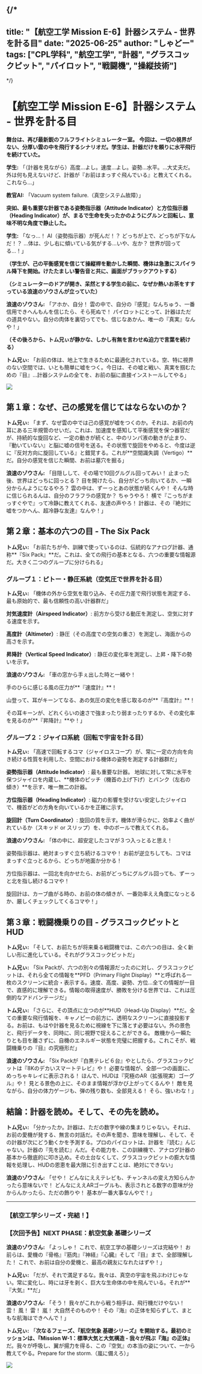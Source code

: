 
{/*
---
title: "【航空工学 Mission E-6】計器システム - 世界を計る目"
date: "2025-06-25"
author: "しゃどー"
tags: ["CPL学科", "航空工学", "計器", "グラスコックピット", "パイロット", "戦闘機", "操縦技術"]
---
*/}

# 【航空工学 Mission E-6】計器システム - 世界を計る目

**舞台は、再び最新鋭のフルフライトシミュレーター室。**
**今回は、一切の視界がない、分厚い雲の中を飛行するシナリオだ。学生は、計器だけを頼りに水平飛行を続けていた。**

**学生:** 「（計器を見ながら）高度…よし。速度…よし。姿勢…水平。…大丈夫だ。外は何も見えないけど、計器が『お前はまっすぐ飛んでいる』と教えてくれる。これなら…」

**教官AI:** 「Vacuum system failure.（真空システム故障）」

**突如、最も重要な計器である姿勢指示器（Attitude Indicator）と方位指示器（Heading Indicator）が、まるで生命を失ったかのようにグルンと回転し、意味不明な角度で静止した。**

**学生:** 「なっ…！ AI（姿勢指示器）が死んだ！？ どっちが上で、どっちが下なんだ！？ …体は、少し右に傾いている気がする…いや、左か？ 世界が回ってる…！」

**（学生が、己の平衡感覚を信じて操縦桿を動かした瞬間、機体は急激にスパイラル降下を開始。けたたましい警告音と共に、画面がブラックアウトする）**

**（シミュレーターのドアが開き、呆然とする学生の前に、なぜか熱いお茶をすすっている浪速のゾウさんが立っていた）**

**浪速のゾウさん:** 「アホか、自分！ 雲の中で、自分の『感覚』なんちゅう、一番信用できへんもんを信じたら、そら死ぬで！ パイロットにとって、計器はただの道具やない。<Highlight>自分の肉体を裏切ってでも、信じなあかん、唯一の『真実』</Highlight>なんや！」

**（その後ろから、トム兄ぃが静かな、しかし有無を言わせぬ迫力で言葉を続ける）**

**トム兄ぃ:** 「お前の体は、地上で生きるために最適化されている。空、特に視界のない空間では、いとも簡単に嘘をつく。今日は、その嘘と戦い、真実を掴むための『目』…計器システムの全てを、お前の脳に直接インストールしてやる」

<Image
  src="/images/ContentImages/Glass_Cockpit_View.jpg"
  width={600}
  height={350}
/>

## 第１章：なぜ、己の感覚を信じてはならないのか？

**トム兄ぃ:** 「まず、なぜ雲の中では己の感覚が嘘をつくのか。それは、お前の内耳にある三半規管のせいだ。これは、加速度を感知して平衡感覚を保つ器官だが、持続的な旋回など、一定の動きが続くと、中のリンパ液の動きが止まり、『動いていない』と脳に嘘の信号を送る。その状態で旋回をやめると、今度は逆に『反対方向に旋回している』と錯覚する。これが**空間識失調（Vertigo）**だ。自分の感覚を信じた瞬間、お前は墓穴を掘る」

**浪速のゾウさん:** 「<Highlight>目隠しして、その場で10回グルグル回ってみい！</Highlight> 止まった後、世界はどっちに回っとる？ 目を開けたら、自分がどっち向いてるか、一瞬分からんようになるやろ？ 雲の中は、ずーっとあの状態が続くんや！ そんな時に信じられるんは、自分のフラフラの感覚か？ ちゃうやろ！ 横で『こっちがまっすぐやで』って冷静に教えてくれる、友達の声やろ！ 計器は、その<Highlight>『絶対に嘘をつかへん、超冷静な友達』</Highlight>なんや！」

## 第２章：基本の六つの目 - The Six Pack

**トム兄ぃ:** 「お前たちが今、訓練で使っているのは、伝統的なアナログ計器、通称**『Six Pack』**だ。これは、全ての飛行の基本となる、六つの重要な情報源だ。大きく二つのグループに分けられる」

### グループ１：ピトー・静圧系統（空気圧で世界を計る目）

**トム兄ぃ:** 「機体の外から空気を取り込み、その圧力差で飛行状態を測定する、最も原始的で、最も信頼性の高い計器群だ」

**対気速度計（Airspeed Indicator）**: 前方から受ける動圧を測定し、空気に対する速度を示す。

**高度計（Altimeter）**: 静圧（その高度での空気の重さ）を測定し、海面からの高さを示す。

**昇降計（Vertical Speed Indicator）**: 静圧の変化率を測定し、上昇・降下の勢いを示す。

**浪速のゾウさん:** 「<Highlight>車の窓から手ぇ出した時と一緒</Highlight>や！

手のひらに感じる風の圧力が**『速度計』**！

山登って、耳がキーンてなる、あの気圧の変化を感じ取るのが**『高度計』**！

その耳キーンが、どれくらいの速さで強まったり弱まったりするか、その変化率を見るのが**『昇降計』**や！」

### グループ２：ジャイロ系統（回転で宇宙を計る目）

**トム兄ぃ:** 「高速で回転するコマ（ジャイロスコープ）が、常に一定の方向を向き続ける性質を利用した、空間における機体の姿勢を測定する計器群だ」

**姿勢指示器（Attitude Indicator）**: 最も重要な計器。 地球に対して常に水平を保つジャイロを内蔵し、**機体のピッチ（機首の上げ下げ）とバンク（左右の傾き）**を示す、唯一無二の計器。

**方位指示器（Heading Indicator）**: 磁力の影響を受けない安定したジャイロで、機首がどの方角を向いているかを正確に示す。

**旋回計（Turn Coordinator）**: 旋回の質を示す。機体が滑らかに、効率よく曲がれているか（スキッド or スリップ）を、中のボールで教えてくれる。

**浪速のゾウさん:** 「<Highlight>体の中に、超安定したコマが３つ入っとる</Highlight>と思え！

姿勢指示器は、絶対まっすぐ立ち続けるコマや！ お前が逆立ちしても、コマはまっすぐ立っとるから、どっちが地面か分かる！

方位指示器は、一回北を向かせたら、お前がどっちにグルグル回っても、ずーっと北を指し続けるコマや！

旋回計は、カーブ曲がる時の、お前の体の傾きが、一番効率ええ角度になっとるか、厳しくチェックしてくるコマや！」

## 第３章：戦闘機乗りの目 - グラスコックピットとHUD

**トム兄ぃ:** 「そして、お前たちが将来乗る戦闘機では、この六つの目は、全く新しい形に進化している。それがグラスコックピットだ」

**トム兄ぃ:** 「Six Packが、六つの別々の情報源だったのに対し、グラスコックピットは、それら全ての情報を**PFD（Primary Flight Display）**と呼ばれる一枚のスクリーンに統合・表示する。速度、高度、姿勢、方位…全ての情報が一目で、直感的に理解できる。情報の取得速度が、勝敗を分ける世界では、これは圧倒的なアドバンテージだ」

**トム兄ぃ:** 「さらに、その頂点に立つのが**HUD（Head-Up Display）**だ。全ての重要な飛行情報を、キャノピーの前方に、透明なスクリーンに直接投影する。お前は、もはや計器を見るために視線を下に落とす必要はない。<Highlight>外の景色と、飛行データを、同時に、同じ視野で捉えることができる。</Highlight> 敵機から一瞬たりとも目を離さずに、自機のエネルギー状態を完璧に把握する。これこそが、戦闘機乗りの『目』の究極形だ」

**浪速のゾウさん:** 「<Highlight>Six Packが『白黒テレビ６台』</Highlight>やとしたら、<Highlight>グラスコックピットは『8Kのデカいスマートテレビ』</Highlight>や！ 必要な情報が、全部一つの画面に、めっちゃキレイに表示される！ ほんで、<Highlight>HUDは『究極のAR（拡張現実）ゴーグル』</Highlight>や！ 見とる景色の上に、そのまま情報が浮かび上がってくるんや！ 敵を見ながら、自分の体力ゲージも、弾の残り数も、全部見える！ そら、強いわな！」

## 結論：計器を読め。そして、その先を読め。

**トム兄ぃ:** 「分かったか。計器は、ただの数字や線の集まりじゃない。それは、お前の愛機が発する、無言の対話だ。その声を聞き、意味を理解し、そして、その計器が次にどう動くかを予測する。プロのパイロットは、計器を『読む』んじゃない。計器の『先を読む』んだ。その能力を、この訓練機で、アナログ計器の基本から徹底的に叩き込め。その土台なくして、グラスコックピットの膨大な情報を処理し、HUDの恩恵を最大限に引き出すことは、絶対にできない」

**浪速のゾウさん:** 「せや！ どんなにええテレビも、チャンネルの変え方知らんかったら意味ないで！ どんなにええARゴーグルも、表示されとる数字の意味が分からんかったら、ただの飾りや！ 基本が一番大事なんやで！」

---

### **【航空工学シリーズ・完結！】**
### **【次回予告】NEXT PHASE：航空気象 基礎シリーズ**

**浪速のゾウさん:** 「よっしゃ！ これで、航空工学の基礎シリーズは完結や！ お前らは、愛機の『骨格』『筋肉』『神経』『心臓』そして『目』まで、全部理解した！ これで、お前は自分の愛機と、最高の親友になれたはずや！」

**トム兄ぃ:** 「だが、それで満足するな。我々は、真空の宇宙を飛ぶわけじゃない。常に変化し、時には牙を剥く、巨大な生命体の中を飛んでいる。それが**『大気』**だ」

**浪速のゾウさん:** 「そう！ 我々がこれから戦う相手は、飛行機だけやない！ 雲！ 風！ 雷！ 嵐！ 大自然そのものや！ その『海』の正体を知らずして、まともな航海はできへんで！」

**トム兄ぃ:** 「<Highlight>**次なるフェーズ、『航空気象 基礎シリーズ』を開始する。最初のミッションは、『Mission W-1：標準大気と大気構造 - 我々が飛ぶ『海』の正体』**</Highlight>だ。我々が呼吸し、翼が揚力を得る、この『空気』の本当の姿について、一から教えてやる。Prepare for the storm.（嵐に備えろ）」

<Image
  src="/images/ContentImages/Storm_Clouds.jpg"
  width={600}
  height={350}
/>

